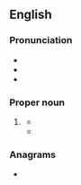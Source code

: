 {{also|fema}}
==English==

===Pronunciation===
* {{IPA|en|/ˈfiːmə/}}
* {{rhymes|en|iːmə|s=2}}
* {{homophones|en|femur|q1=non-rhotic accents}}

===Proper noun===
{{en-proper noun}}

# {{lb|en|US}} {{acronym of|en|{{w|Federal Emergency Management Agency}}}}
#* {{quote-journal|en|author=Christopher Flavelle|title=How Government Decisions Left Tennessee Exposed to Deadly Flooding|work=The New York Times|date=2021-08-26|url=https://www.nytimes.com/2021/08/26/climate/tennessee-flood-damage-impact.html|issn=0362-4331|passage='''FEMA''' produces maps showing which areas are at risk from flooding, so that homeowners, builders and local officials can make informed decisions about where and how to build houses.}}
#* {{quote-journal|en|author=Christopher Flavelle|title=How the Government Is Failing Americans Uprooted by Calamity|work=The New York Times|date=2022-07-23|url=https://www.nytimes.com/2022/07/23/climate/natural-disaster-relief-fema.html|issn=0362-4331|author2=Edmund D. Fountain|passage=After a disaster, the two agencies chiefly responsible for helping victims are '''FEMA''', which focuses on emergency shelter and limited home repairs, and the Department of Housing and Urban Development, which funds long-term rebuilding.}}

===Anagrams===
* {{anagrams|en|a=aefm|FMEA|fame|mafe}}